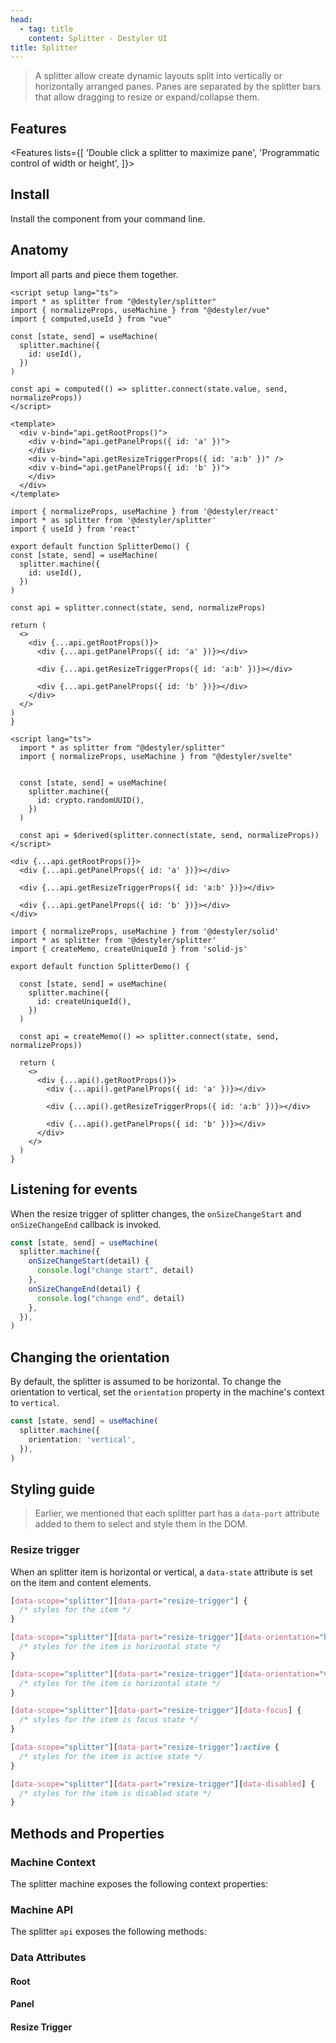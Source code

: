 ```yaml
---
head:
  - tag: title
    content: Splitter - Destyler UI
title: Splitter
---
```



> A splitter allow create dynamic layouts split into vertically or horizontally arranged panes.
> Panes are separated by the splitter bars that allow dragging to resize or expand/collapse them.

<PreviewCode name="splitter"></PreviewCode>

## Features

<Features lists={[
  'Double click a splitter to maximize pane',
  'Programmatic control of width or height',
]}>
</Features>

## Install

Install the component from your command line.

<InstallShell name="splitter" />

## Anatomy

Import all parts and piece them together.

<FrameworkLayout>

  <div slot='vue'>

  ```vue
  <script setup lang="ts">
  import * as splitter from "@destyler/splitter"
  import { normalizeProps, useMachine } from "@destyler/vue"
  import { computed,useId } from "vue"

  const [state, send] = useMachine(
    splitter.machine({
      id: useId(),
    })
  )

  const api = computed(() => splitter.connect(state.value, send, normalizeProps))
  </script>

  <template>
    <div v-bind="api.getRootProps()">
      <div v-bind="api.getPanelProps({ id: 'a' })">
      </div>
      <div v-bind="api.getResizeTriggerProps({ id: 'a:b' })" />
      <div v-bind="api.getPanelProps({ id: 'b' })">
      </div>
    </div>
  </template>
  ```

  </div>
  <div slot='react'>

  ```tsx
  import { normalizeProps, useMachine } from '@destyler/react'
import * as splitter from '@destyler/splitter'
import { useId } from 'react'

export default function SplitterDemo() {
  const [state, send] = useMachine(
    splitter.machine({
      id: useId(),
    })
  )

  const api = splitter.connect(state, send, normalizeProps)

  return (
    <>
      <div {...api.getRootProps()}>
        <div {...api.getPanelProps({ id: 'a' })}></div>

        <div {...api.getResizeTriggerProps({ id: 'a:b' })}></div>

        <div {...api.getPanelProps({ id: 'b' })}></div>
      </div>
    </>
  )
}
  ```

  </div>
  <div slot='svelte'>

  ```svelte
  <script lang="ts">
    import * as splitter from "@destyler/splitter"
    import { normalizeProps, useMachine } from "@destyler/svelte"


    const [state, send] = useMachine(
      splitter.machine({
        id: crypto.randomUUID(),
      })
    )

    const api = $derived(splitter.connect(state, send, normalizeProps))
  </script>

  <div {...api.getRootProps()}>
    <div {...api.getPanelProps({ id: 'a' })}></div>

    <div {...api.getResizeTriggerProps({ id: 'a:b' })}></div>

    <div {...api.getPanelProps({ id: 'b' })}></div>
  </div>
  ```

  </div>
  <div slot='solid'>

  ```tsx
  import { normalizeProps, useMachine } from '@destyler/solid'
  import * as splitter from '@destyler/splitter'
  import { createMemo, createUniqueId } from 'solid-js'

  export default function SplitterDemo() {

    const [state, send] = useMachine(
      splitter.machine({
        id: createUniqueId(),
      })
    )

    const api = createMemo(() => splitter.connect(state, send, normalizeProps))

    return (
      <>
        <div {...api().getRootProps()}>
          <div {...api().getPanelProps({ id: 'a' })}></div>

          <div {...api().getResizeTriggerProps({ id: 'a:b' })}></div>

          <div {...api().getPanelProps({ id: 'b' })}></div>
        </div>
      </>
    )
  }
  ```

  </div>

</FrameworkLayout>

## Listening for events

When the resize trigger of splitter changes,
the `onSizeChangeStart` and `onSizeChangeEnd` callback is invoked.

```ts
const [state, send] = useMachine(
  splitter.machine({
    onSizeChangeStart(detail) {
      console.log("change start", detail)
    },
    onSizeChangeEnd(detail) {
      console.log("change end", detail)
    },
  }),
)
```

## Changing the orientation

By default, the splitter is assumed to be horizontal.
To change the orientation to vertical,
set the `orientation` property in the machine's context to `vertical`.

```ts
const [state, send] = useMachine(
  splitter.machine({
    orientation: 'vertical',
  }),
)
```

## Styling guide

> Earlier, we mentioned that each splitter part has a `data-part` attribute added to them to select and style them in the DOM.

### Resize trigger

When an splitter item is horizontal or vertical,
a `data-state` attribute is set on the item and content elements.

```css
[data-scope="splitter"][data-part="resize-trigger"] {
  /* styles for the item */
}

[data-scope="splitter"][data-part="resize-trigger"][data-orientation="horizontal"] {
  /* styles for the item is horizontal state */
}

[data-scope="splitter"][data-part="resize-trigger"][data-orientation="vertical"] {
  /* styles for the item is horizontal state */
}

[data-scope="splitter"][data-part="resize-trigger"][data-focus] {
  /* styles for the item is focus state */
}

[data-scope="splitter"][data-part="resize-trigger"]:active {
  /* styles for the item is active state */
}

[data-scope="splitter"][data-part="resize-trigger"][data-disabled] {
  /* styles for the item is disabled state */
}
```


## Methods and Properties

### Machine Context

The splitter machine exposes the following context properties:

<MachineTable name="splitter" />

### Machine API

The splitter `api` exposes the following methods:

<APITable name="splitter"></APITable>

### Data Attributes

#### Root

<StyleTable component="splitter" nodeType="root" />

#### Panel

<StyleTable component="splitter" nodeType="panel" />

#### Resize Trigger

<StyleTable component="splitter" nodeType="resizeTrigger" />
